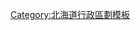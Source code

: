 <noinclude>
{{日本都道府縣行政區劃}}
</noinclude>{{Navbox
|bodyclass=hlist

|name=後志綜合振興局
|state = {{{state|autocollapse}}}
|title=[[北海道]][[後志綜合振興局]][[日本行政區劃|行政區劃]]
|titlestyle = background:#efefef;
|bodystyle = background:#f9f9f9;
|groupstyle = background:#efefef;text-align:center;
|oddstyle = background:#fcfcfc;
|group1=市部
|list1=
*[[小樽市]]
|group2=[[島牧郡]]
|list2=
*[[島牧村]]
|group3=[[壽都郡]]
|list3=
*[[壽都町]]
* [[黑松內町]]
|group4=[[磯谷郡]]
|list4=
*[[蘭越町]]
|group5=[[岩內郡]]
|list5=
*[[共和町]]
* [[岩內町]]
|group6=[[古宇郡]]
|list6=
*[[泊村]]
* [[神惠內村]]
|group7=[[積丹郡]]
|list7=
*[[積丹町]]
|group8=[[古平郡]]
|list8=
*[[古平町]]
|group9=-{[[余市郡|余市郡]]}-
|list9=
*[[仁木町]]
* [[余市町]]
* [[赤井川村]]
|group10=[[虻田郡]]
|list10=
*[[新雪谷町]]
* [[真狩村]]
* [[留壽都村]]
* [[喜茂別町]]
* [[京極町]]
* [[俱知安町]]
}}<noinclude>
{{DEFAULTSORT:Shiribeshi}}
[[Category:北海道行政區劃模板]]

</noinclude>